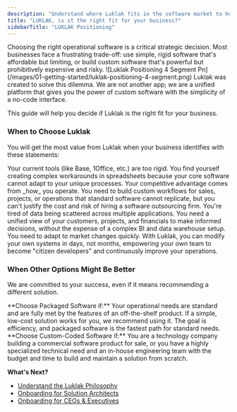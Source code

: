```yaml
---
description: "Understand where Luklak fits in the software market to help you decide if it's the right choice for your business needs."
title: "LUKLAK, is it the right fit for your business?"
sidebarTitle: "LUKLAK Positioning"
---
```



<Info>
  Choosing the right operational software is a critical strategic decision. Most businesses face a frustrating trade-off: use simple, rigid software that's affordable but limiting, or build custom software that's powerful but prohibitively expensive and risky.
</Info>

<Frame>
  ![Luklak Positioning 4 Segment Pn](/images/01-getting-started/luklak-positioning-4-segment.png)
</Frame>

<Check>
  Luklak was created to solve this dilemma. We are not another app; we are a unified platform that gives you the power of custom software with the simplicity of a no-code interface.
</Check>

This guide will help you decide if Luklak is the right fit for your business.

### When to Choose Luklak

You will get the most value from Luklak when your business identifies with these statements:

<CardGroup cols={2}>
  <Card title="You've Outgrown Out-of-the-box Software">
    Your current tools (like Base, 1Office, etc.) are too rigid. You find yourself creating complex workarounds in spreadsheets because your core software cannot adapt to your unique processes.
  </Card>
  <Card title="You Need Custom Workflows, Not Just Features">
    Your competitive advantage comes from _how_ you operate. You need to build custom workflows for sales, projects, or operations that standard software cannot replicate, but you can't justify the cost and risk of hiring a software outsourcing firm.
  </Card>
  <Card title="You Want a Single Source of Truth">
    You're tired of data being scattered across multiple applications. You need a unified view of your customers, projects, and financials to make informed decisions, without the expense of a complex BI and data warehouse setup.
  </Card>
  <Card title="You Value Agility and Long-Term Control">
    You need to adapt to market changes quickly. With Luklak, you can modify your own systems in days, not months, empowering your own team to become "citizen developers" and continuously improve your operations.
  </Card>
</CardGroup>

### When Other Options Might Be Better

We are committed to your success, even if it means recommending a different solution.

<Note>
  **Choose Packaged Software if:**
  Your operational needs are standard and are fully met by the features of an off-the-shelf product. If a simple, low-cost solution works for you, we recommend using it. The goal is efficiency, and packaged software is the fastest path for standard needs.
</Note>

<Note>
  **Choose Custom-Coded Software if:**
  You are a technology company building a commercial software product for sale, or you have a highly specialized technical need and an in-house engineering team with the budget and time to build and maintain a solution from scratch.
</Note>

**What's Next?**

- [Understand the Luklak Philosophy](https://docs.luklak.com/en/01-getting-started/about-luklak/philosophy)
- [Onboarding for Solution Architects](https://docs.luklak.com/en/01-getting-started/role-based-onboarding/for-solution-consultants)
- [Onboarding for CEOs & Executives](https://docs.luklak.com/en/01-getting-started/role-based-onboarding/for-ceos-executives)